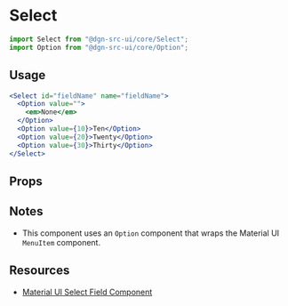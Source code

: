 
<Meta title="Select" component={Select} />

# Select

```js static
import Select from "@dgn-src-ui/core/Select";
import Option from "@dgn-src-ui/core/Option";
```

## Usage

```jsx
<Select id="fieldName" name="fieldName">
  <Option value="">
    <em>None</em>
  </Option>
  <Option value={10}>Ten</Option>
  <Option value={20}>Twenty</Option>
  <Option value={30}>Thirty</Option>
</Select>
```

## Props

<Props of={Select} />

## Notes

- This component uses an `Option` component that wraps the Material UI `MenuItem` component.

## Resources

- [Material UI Select Field Component](https://material-ui.com/components/selects/)
